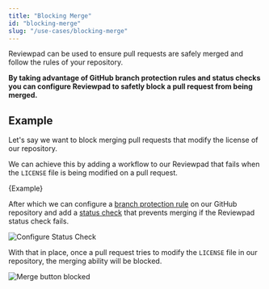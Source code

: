 ```yaml
---
title: "Blocking Merge"
id: "blocking-merge"
slug: "/use-cases/blocking-merge"
---
```



Reviewpad can be used to ensure pull requests are safely merged and follow the rules of your repository.

**By taking advantage of GitHub branch protection rules and status checks you can configure Reviewpad to safetly block a pull request from being merged.**

## Example

Let's say we want to block merging pull requests that modify the license of our repository.

We can achieve this by adding a workflow to our Reviewpad that fails when the `LICENSE` file is being modified on a pull request.

<CodeBlock language="yml">{Example}</CodeBlock>

After which we can configure a [branch protection rule](https://docs.github.com/en/repositories/configuring-branches-and-merges-in-your-repository/defining-the-mergeability-of-pull-requests/managing-a-branch-protection-rule) on our
GitHub repository and add a [status check](https://docs.github.com/en/pull-requests/collaborating-with-pull-requests/collaborating-on-repositories-with-code-quality-features/about-status-checks) that prevents merging if the Reviewpad status check fails.

![Configure Status Check](/img/blocking-merge/configure-status-check.png)

With that in place, once a pull request tries to modify the `LICENSE` file in our repository, the merging ability will be blocked.

![Merge button blocked](/img/blocking-merge/merge-blocked.png)
